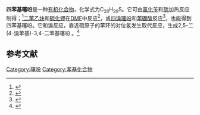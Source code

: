 {{Chembox
| Name = 
| NameEn = 
| ImageFile = tetraphenylthiophene.png
|  ImageSize = 
|  ImageAlt = 
| IUPACName = 
| IUPACNameZh = 
| OtherNames = 
| Section1 = {{Chembox Identifiers
|   CASNo = 1884-68-0
|   CASNo_Ref = {{cascite|correct|CAS}}
|   PubChem = 
|   SMILES =  }}
| Section2 = {{Chembox Properties
| C=28 | H=20 | S=1
|   Appearance = 
|   Density = 
|   MeltingPt = {{convert|184|-|185|C|K}}<ref>{{cite journal|journal=Organic Letters|volume=10|issue=9|language=en|issn=1523-7060|date=2008-05|pages=1851–1854|doi=10.1021/ol800466b|url=https://pubs.acs.org/doi/10.1021/ol800466b|title=Palladium-Catalyzed Perarylation of 3-Thiophene- and 3-Furancarboxylic Acids Accompanied by C−H Bond Cleavage and Decarboxylation|accessdate=2020-11-19|author=Masaya Nakano, Hayato Tsurugi, Tetsuya Satoh, Masahiro Miura}}</ref>
|   BoilingPt = 
|   Solubility =  }}
| Section3 = {{Chembox Hazards
|   MainHazards = 
|   FlashPt = 
|   Autoignition =  }}
}}
'''四苯基噻吩'''是一种[[有机化合物|有机化合物]]，化学式为C<sub>28</sub>H<sub>20</sub>S。它可由[[氯化苄|氯化苄]]和[[硫|硫]]加热反应制得；<ref>{{cite journal|journal=Polymer Bulletin|volume=77|issue=5|language=en|issn=0170-0839|date=2020-05|pages=2205–2226|doi=10.1007/s00289-019-02856-2|url=http://link.springer.com/10.1007/s00289-019-02856-2|title=Tetraphenylthiophene–thiazole-based π-conjugated polyazomethines: synthesis, characterization and gas sensing application|accessdate=2020-11-19|author=Y. S. Patil, P. H. Salunkhe, Y. H. Navale, V. B. Patil, V. P. Ubale, A. A. Ghanwat}}</ref>[[二苯乙炔|二苯乙炔]]和[[硫化钾|硫化钾]]在[[N,N-二甲基甲酰胺|DMF]]中反应<ref>{{cite journal|journal=Organic Letters|volume=20|issue=15|language=en|issn=1523-7060|date=2018-08-03|pages=4704–4708|doi=10.1021/acs.orglett.8b02066|url=https://pubs.acs.org/doi/10.1021/acs.orglett.8b02066|title=Trisulfur Radical Anion (S 3 •– ) Involved [1 + 2 + 2] and [1 + 3 + 1] Cycloaddition with Aromatic Alkynes: Synthesis of Tetraphenylthiophene and 2-Benzylidenetetrahydrothiophene Derivatives|accessdate=2020-11-19|author=Jing-Hao Li, Qi Huang, Shun-Yi Wang, Shun-Jun Ji}}</ref>，或[[四溴噻吩|四溴噻吩]]和[[苯硼酸|苯硼酸]]反应<ref>{{cite journal|journal=Materials Chemistry Frontiers|volume=1|issue=6|language=en|issn=2052-1537|date=2017|pages=1125–1129|doi=10.1039/C6QM00343E|url=http://xlink.rsc.org/?DOI=C6QM00343E|title=Tetraphenylfuran: aggregation-induced emission or aggregation-caused quenching?|accessdate=2020-11-19|author=Han Nie, Kun Hu, Yuanjing Cai, Qian Peng, Zujin Zhao, Rongrong Hu, Junwu Chen, Shi-Jian Su, Anjun Qin, Ben Zhong Tang}}</ref>，也能得到四苯基噻吩。它和溴反应，靠近硫原子的苯环的对位氢发生取代反应，生成2,5-二(4-溴苯基)-3,4-二苯基噻吩<!-- CAS号：96216-36-3 -->。<ref>{{cite journal|journal=J. Mater. Chem. C|volume=2|issue=4|language=en|issn=2050-7526|date=2014|pages=651–659|doi=10.1039/C3TC31592D|url=http://xlink.rsc.org/?DOI=C3TC31592D|title=Aggregation-enhanced emission in fluorophores containing pyridine and triphenylamine terminals: restricted molecular rotation and hydrogen-bond interaction|accessdate=2020-11-19|author=Shiang-Lin Deng, Tai-Lin Chen, Wei-Lun Chien, Jin-Long Hong}}</ref>

==参考文献==
{{reflist}}

[[Category:噻吩|Category:噻吩]]
[[Category:苯基化合物|Category:苯基化合物]]